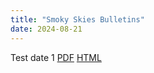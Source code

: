 ```yaml
---
title: "Smoky Skies Bulletins"
date: 2024-08-21
---
```


Test date 1
[PDF](2024-08-21-smoky-skies-issue.pdf)
[HTML](2024-07-25-smoky-skies-issue.html)
